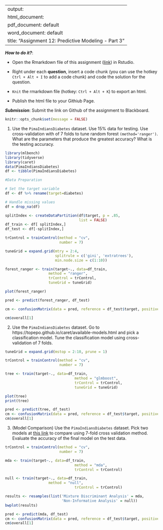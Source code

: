 
---
output: 
  html_document:
  pdf_document: default
  word_document: default
title: "Assignment 12: Predictive Modeling - Part 3"
---

***How to do it?***: 

- Open the Rmarkdown file of this assignment ([link](assignment12.Rmd)) in Rstudio. 

- Right under each **question**, insert  a code chunk (you can use the hotkey `Ctrl + Alt + I` to add a code chunk) and code the solution for the question. 

- `Knit` the rmarkdown file (hotkey: `Ctrl + Alt + K`) to export an html.  

-  Publish the html file to your Githiub Page. 

***Submission***: Submit the link on Github of the assignment to Blackboard.

```r
knitr::opts_chunk$set(message = FALSE)
```


1. Use the `PimaIndiansDiabetes` dataset. Use 15% data for testing. Use cross-validation with of 7 folds to tune random forest `(method='ranger')`.  What are the parameters that produce the greatest accuracy? What is the testing accuracy. 

```r
library(mlbench)
library(tidyverse)
library(caret)
data(PimaIndiansDiabetes)
df <- tibble(PimaIndiansDiabetes)
```

```r
#Data Preparation 

# Set the target variable
df <- df %>% rename(target=diabetes)

# Handle missing values
df = drop_na(df)

splitIndex <- createDataPartition(df$target, p = .85, 
                                  list = FALSE)
df_train <- df[ splitIndex,]
df_test <- df[-splitIndex,]
```

```r
trControl = trainControl(method = "cv",
                         number = 7)

tuneGrid = expand.grid(mtry = 2:4,
                       splitrule = c('gini', 'extratrees'),
                       min.node.size = c(1:10))

forest_ranger <- train(target~., data=df_train, 
                    method = "ranger", 
                    trControl = trControl,
                    tuneGrid = tuneGrid)
```

```r
plot(forest_ranger)
```
```r
pred <- predict(forest_ranger, df_test)

cm <- confusionMatrix(data = pred, reference = df_test$target, positive = "pos")

cm$overall[1]
```

2. Use the `PimaIndiansDiabetes` dataset. Go to https://topepo.github.io/caret/available-models.html and pick a classification model.  Tune the classification model using cross-validation of 7 folds. 
```r
tuneGrid = expand.grid(mstop = 2:10, prune = 1)

trControl = trainControl(method = "cv",
                         number = 7)

tree <- train(target~., data=df_train, 
                                method = "glmboost", 
                                trControl = trControl,
                                tuneGrid = tuneGrid)
```

```r
plot(tree)
print(tree)
```
```r
pred <- predict(tree, df_test)
cm <- confusionMatrix(data = pred, reference = df_test$target, positive = "pos")
cm$overall[1]
```


3. (Model Comparison) Use the `PimaIndiansDiabetes` dataset. Pick two models at [this link](https://topepo.github.io/caret/available-models.html) to compare using 7-fold cross validation method. Evaluate the accuracy of the final model on the test data. 
```r
trControl = trainControl(method = "cv",
                         number = 7)

mda <- train(target~., data=df_train, 
                                method = "mda", 
                                trControl = trControl)

null <- train(target~., data=df_train, 
                    method = "null", 
                                trControl = trControl)

results <- resamples(list('Mixture Discriminant Analysis' = mda,
                          'Non-Informative Analysis' = null))
bwplot(results)
```
```r
pred <- predict(mda, df_test)
cm <- confusionMatrix(data = pred, reference = df_test$target, positive = "pos")
cm$overall[1]
```

